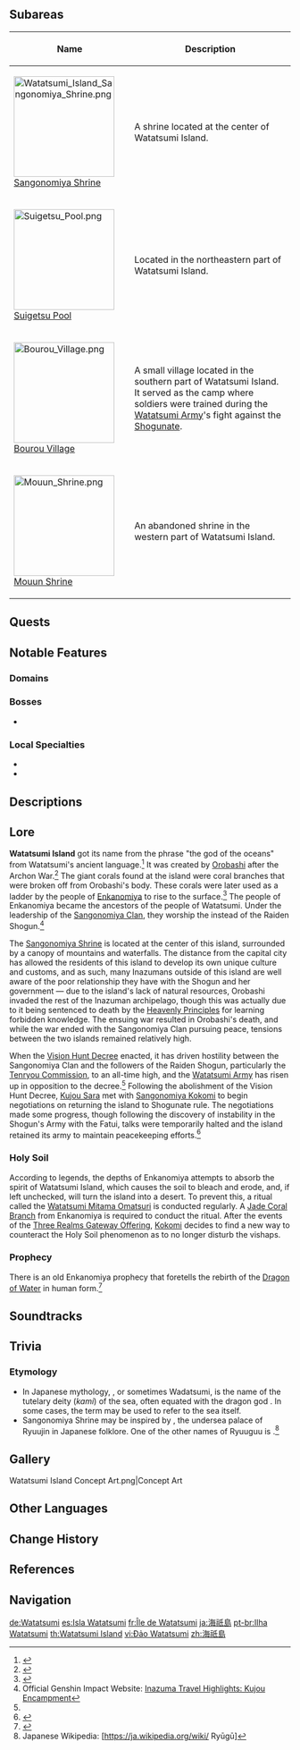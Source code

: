 {{Location Infobox
|image        = <gallery>
Watatsumi Island.png|In-Game
Watatsumi Island Map.png|Map
</gallery>
|type         = Area
|region       = Inazuma
}}
{{Location Intro|{{Lang|'''Watatsumi Island'''|ja=海祇島|ja_rm=Watatsumi-jima}}|description=<p>Among these islands, it is located the farthest and on the opposite end of [[Narukami Island]]. It is known for its dense foliage in breathtaking colors which are distinct from plants found elsewhere.</p>}}

==Subareas==
{| class="article-table alternating-colors-table tdc1" style="width: 100%;"
! style="width: 200px;" | Name
! Description
|- id="Sangonomiya Shrine"
| [[File:Watatsumi Island Sangonomiya Shrine.png|180px]]<br>[[Sangonomiya Shrine]]
| A shrine located at the center of Watatsumi Island.
|- id="Suigetsu Pool"
| [[File:Suigetsu Pool.png|180px]]<br>[[Suigetsu Pool]]
| Located in the northeastern part of Watatsumi Island.
|- id="Bourou Village"
| [[File:Bourou Village.png|180px]]<br>[[Bourou Village]]
| A small village located in the southern part of Watatsumi Island. It served as the camp where soldiers were trained during the [[Watatsumi Army]]'s fight against the [[Shogunate]].
|- id="Mouun Shrine"
| [[File:Mouun Shrine.png|180px]]<br>[[Mouun Shrine]]
| An abandoned shrine in the western part of Watatsumi Island.
|}
<!--
==Points of Interest==
{| class="article-table alternating-colors-table tdc1" style="width: 100%;"
! style="width: 200px;" | Name
! Description
|- id="Eye of Watasumi"
| [[File:Watatsumi Island Sangonomiya Shrine.png|180px]]<br>Eye of Watatsumi
| The westmost islet in Watatsumi Island.
|}-->

==Quests==
{{Quests by Category List|Watatsumi Island Quests|heo=1}}

==Notable Features==
===Domains===
{{Domains by Category Gallery}}

===Bosses===
* {{Enemy|Hydro Hypostasis}}

===Local Specialties===
* {{Item|Sango Pearl}}
* {{Item|Sea Ganoderma}}
<!--
===Interactables===
{| class="article-table alternating-colors-table tdc1" style="width: 100%;"
! style="width: 200px;" | Name
! style="width: 50%;" |Text
|- id="Eye of Watatsumi Stone Tablet"
|Stone Tablet
|
|[[Eye of Watatsumi Stone Tablet.png|180px]]
|}-->
==Descriptions==
{{Description|Plants and trees grow densely over Watatsumi Island. Their color is distinct from those in other lands.|2=[https://youtu.be/cE7RW9htzQU?t=2770 Version 1.6 Special Program]}}

==Lore== 
'''Watatsumi Island''' got its name from the phrase "the god of the oceans" from Watatsumi's ancient language.<ref>{{Ref/Item|Coral Branch of a Distant Sea}}</ref> It was created by [[Orobashi]] after the Archon War.<ref>{{Ref/Quest|The Subterranean Trials of Drake and Serpent}}</ref> The giant corals found at the island were coral branches that were broken off from Orobashi's body. These corals were later used as a ladder by the people of [[Enkanomiya]] to rise to the surface.<ref>{{Ref/Item|Jade Branch of a Distant Sea}}</ref> The people of Enkanomiya became the ancestors of the people of Watatsumi.  Under the leadership of the [[Sangonomiya Clan]], they worship the {{Lang|[[Watatsumi Omikami]]|ja=海祇大御神}} instead of the Raiden Shogun.<ref name="travel highlight">Official Genshin Impact Website: [https://genshin.hoyoverse.com/en/town/inazuma?noteId=16718 Inazuma Travel Highlights: Kujou Encampment]</ref>

The [[Sangonomiya Shrine]] is located at the center of this island, surrounded by a canopy of mountains and waterfalls. The distance from the capital city has allowed the residents of this island to develop its own unique culture and customs, and as such, many Inazumans outside of this island are well aware of the poor relationship they have with the Shogun and her government &mdash; due to the island's lack of natural resources, Orobashi invaded the rest of the Inazuman archipelago, though this was actually due to it being sentenced to death by the [[Heavenly Principles]] for learning forbidden knowledge. The ensuing war resulted in Orobashi's death, and while the war ended with the Sangonomiya Clan pursuing peace, tensions between the two islands remained relatively high.

When the [[Vision Hunt Decree]] enacted, it has driven hostility between the Sangonomiya Clan and the followers of the Raiden Shogun, particularly the [[Tenryou Commission]], to an all-time high, and the [[Watatsumi Army]] has risen up in opposition to the decree.<ref name="travel highlight" /> Following the abolishment of the Vision Hunt Decree, [[Kujou Sara]] met with [[Sangonomiya Kokomi]] to begin negotiations on returning the island to Shogunate rule. The negotiations made some progress, though following the discovery of instability in the Shogun's Army with the Fatui, talks were temporarily halted and the island retained its army to maintain peacekeeping efforts.<ref>{{Ref/Quest|New Beginning}}</ref>

===Holy Soil===
According to legends, the depths of Enkanomiya attempts to absorb the spirit of Watatsumi Island, which causes the soil to bleach and erode, and, if left unchecked, will turn the island into a desert. To prevent this, a ritual called the [[Watatsumi Mitama Omatsuri]] is conducted regularly. A [[Bloodbranch Coral|Jade Coral Branch]] from Enkanomiya is required to conduct the ritual. After the events of the [[Three Realms Gateway Offering]], [[Kokomi]] decides to find a new way to counteract the Holy Soil phenomenon as to no longer disturb the vishaps.

===Prophecy===
There is an old Enkanomiya prophecy that foretells the rebirth of the [[Dragon of Water]] in human form.<ref>{{Ref/Book|The Byakuyakoku Collection|4}}</ref>

==Soundtracks==
{{Soundtracks by Category Table|type=location}}

==Trivia==
===Etymology===
* In Japanese mythology, {{Lang|''{{w|Watatsumi}}''|ja=海神}}, or sometimes Wadatsumi, is the name of the tutelary deity (''kami'') of the sea, often equated with the dragon god {{w|Ryūjin|Ryuujin}}. In some cases, the term may be used to refer to the sea itself.
* Sangonomiya Shrine may be inspired by {{W|Ryūgū-jō|Ryuuguu-jou}}, the undersea palace of Ryuujin in Japanese folklore. One of the other names of Ryuuguu is {{Lang|"Watatsumi Palace"|ja=海宮|ja_rm=Watatsumi no Miya}}.<ref>Japanese Wikipedia: [https://ja.wikipedia.org/wiki/{{subst:#urldecode:%E9%BE%8D%E5%AE%AE}} Ryūgū]</ref>

==Gallery==
<gallery>
Watatsumi Island Concept Art.png|Concept Art
</gallery>

==Other Languages==
{{Other Languages
|en        = Watatsumi Island
|zhs       = 海祇岛
|zhs_rm    = Hǎiqí-dǎo
|zht       = 海祇島
|zht_rm    = Hǎiqí-dǎo
|zh_tl     = Sea God Island{{Sino|zh|ja}}
|ja        = {{Rubi|海祇|わたつみ|島|じま}}
|ja_rm     = Watatsumi-jima<ref>[[Map]], Label: Watatsumi Island (Japanese)</ref>
|ja_tl     = Sea God Island
|ko        = 와타츠미섬
|ko_rm     = Watacheumi-seom
|ko_tl     = Watatsumi Island
|es        = Isla Watatsumi
|es_tl     = Watatsumi Island
|fr        = Île de Watatsumi
|fr_tl     = Watatsumi Island
|ru        = Ватацуми
|th        = Watatsumi Island
|vi        = {{tt|Đảo|島}} Watatsumi
|vi_tl     = Watatsumi Island
|de        = Watatsumi
|id        = Watatsumi Island
|pt        = Ilha Watatsumi
|pt_tl     = Watatsumi Island
|tr        = Watatsumi Adası
|tr_tl     = Watatsumi Island
|it        = Isola di Watatsumi
|it_tl     = Watatsumi Island
}}

==Change History==
{{Change History|2.1|introduced=2.0}}

==References==
{{Reflist}}

==Navigation==
{{Area Navbox|Inazuma}}

[[de:Watatsumi]]
[[es:Isla Watatsumi]]
[[fr:Île de Watatsumi]]
[[ja:海祇島]]
[[pt-br:Ilha Watatsumi]]
[[th:Watatsumi Island]]
[[vi:Đảo Watatsumi]]
[[zh:海祇島]]